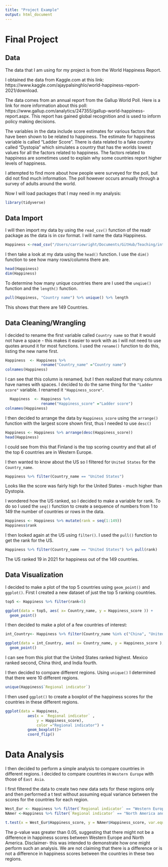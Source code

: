 ```yaml
---
title: "Project Example"
output: html_document
---
```


# Final Project

## Data

The data that I am using for my project is from the World Happiness Report.

I obtained the data from Kaggle.com at this link: https://www.kaggle.com/ajaypalsinghlo/world-happiness-report-2021/download.


The data comes from an annual report from the Gallup World Poll. Here is a link for more information about this poll: https://www.gallup.com/analytics/247355/gallup-world-happiness-report.aspx. This report has gained global recognition and is used to inform policy making decisions. 

The variables in the data include score estimates for various factors that have been shown to be related to happiness. The estimate for happiness variable is called "Ladder Score". There is data related to a fake country called "Dystopia" which simulates a country that has the worlds lowest values for all the factors related to happiness. The factors related to happiness are sometimes used to explain why some countries report higher levels of happiness.

I attempted to find more about how people were surveyed for the poll, but did not find much information. The poll however occurs annually through a survey of adults around the world.


Now I will load packages that I may need in my analysis:
```r
library(tidyverse)
```


## Data Import

I will then import my data by using the `read_csv()` function of the readr package as the data is in csv format. I will name the data Happiness.

```r
Happiness <-read_csv("/Users/carriewright/Documents/GitHub/Teaching/intro_to_r/ProjectExample/world-happiness-report-2021.csv")
```

I then take a look at my data using the `head()` function. I use the `dim()` function to see how many rows/columns there are.

```r
head(Happiness)
dim(Happiness)
```


To determine how many unique countries there are I used the `unqiue()` function and the `length()` function.
```r
pull(Happiness, "Country name") %>% unique() %>% length
```

This shows that there are 149 Countries.


## Data Cleaning/Wrangling

I decided to rename the first variable called `Country name` so that it would not have a space - this makes it easier to work with as I will not need to use quotes around it for most functions. I used the `rename()` function to do this, listing the new name first.

```r

Happiness  <- Happiness %>% 
                rename("Country_name" ="Country name")
colnames(Happiness)
```

I can see that this column is renamed, but I then realized that many columns have names with spaces. I decided to do the same thing for the `"Ladder score"` variable. I renamed it `"Happiness_score"`.

```r
  Happiness  <- Happiness %>% 
                rename("Happiness_score" ="Ladder score")
colnames(Happiness) 
```

I then decided to arrange the data by `Happiness_score` using the `arrange()` function with the largest score shown first, thus I needed to use `desc()`

```r
Happiness <- Happiness %>% arrange(desc(Happiness_score))
head(Happiness)
```

I could see from this that Finland is the top scoring country and that all of the top 6 countries are in Western Europe.


I then wanted to know about the US so I filtered for `United States` for the `Country_name`.

```R
Happiness %>% filter(Country_name == "United States")
```

Looks like the score was fairly high for the United States - much higher than Dystopia.

I wondered how  the US ranked, so I decided to make a variable for rank. To do so I used the `seq()` function to create a sequence of numbers from 1 to 149 the number of countries or rows in the data.

```r
Happiness <- Happiness %>% mutate(rank = seq(1:149))
Happiness$rank
```


I then looked again at the US using `filter()`. I used the `pull()` function to get the rank for the US.

```r
Happiness %>% filter(Country_name == "United States") %>% pull(rank)
```

The US ranked 19 in 2021 for happiness out of the 149 countries.

## Data Visualization
I decided to make a plot of the top 5 countries using `geom_point()` and `ggplot()`.
First I created a new dataset of just the top 5 ranking countries.

```r
top5 <- Happiness %>% filter(rank<5)

ggplot(data = top5, aes( x= Country_name, y = Happiness_score )) +
  geom_point()
```

I then decided to make a plot of a few countries of interest:

```r
int_Country<- Happiness %>% filter(Country_name %in% c("China", "United States", "India", "Mexico"))

ggplot(data = int_Country, aes( x= Country_name, y = Happiness_score ), group = Country_name) +
  geom_point()
```

I can see from this plot that the United States ranked highest. Mexico ranked second, China third, and India fourth.


I then decided to compare different regions. Using `unique()` I determined that there were 10 different regions.

```r
unique(Happiness$`Regional indicator`)
```

I then used `ggplot()` to create a boxplot of the happiness scores for the countries in these different regions.

```r

ggplot(data = Happiness, 
          aes(x = `Regional indicator` , 
              y = Happiness_score), 
              color ="Regional indicator") +
          geom_boxplot()+
          coord_flip()

```

# Data Analysis

I then decided to perform a simple analysis to compare countries in different regions. I decided to compare countries in `Western Europe` with those of `East Asia`.


I first filtered the data to create two new data sets for these regions only and then performed a t test without assuming equal variance between the scores for the countries for each region.

```r
West_Eur <- Happiness %>% filter(`Regional indicator` == "Western Europe")
NAmer <-Happiness %>% filter(`Regional indicator` == "North America and ANZ")

t.test(x = West_Eur$Happiness_score, y = NAmer$Happiness_score, var.equal = FALSE)
```

The p-value was greater than 0.05, suggesting that there might not be a difference in happiness scores between Western Europe and North America. Disclaimer- this was intended to demonstrate how one might perform such an analysis. We are not claiming that there is a difference or is not a difference in happiness scores between the countries in these two regions. 
